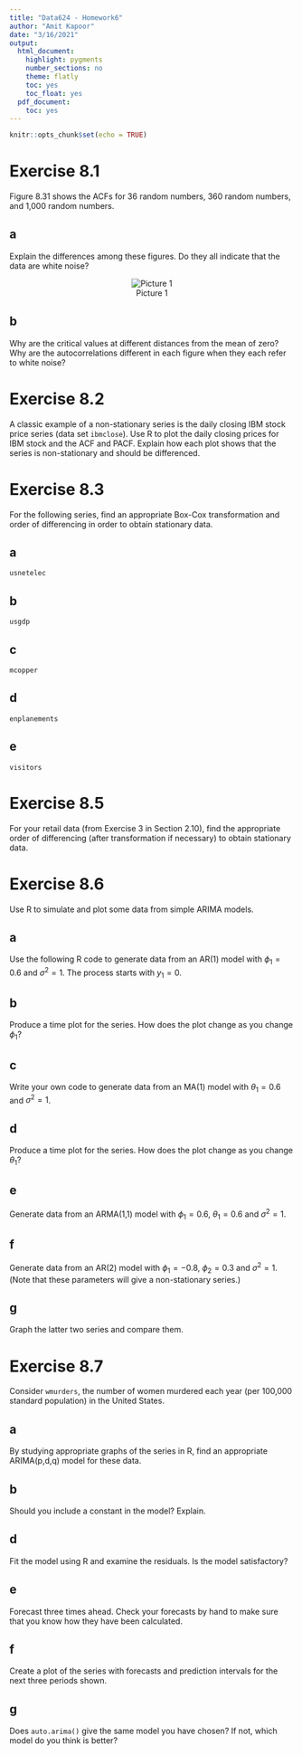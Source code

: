 ```yaml
---
title: "Data624 - Homework6"
author: "Amit Kapoor"
date: "3/16/2021"
output:
  html_document:
    highlight: pygments
    number_sections: no
    theme: flatly
    toc: yes
    toc_float: yes
  pdf_document:
    toc: yes
---
```



```r
knitr::opts_chunk$set(echo = TRUE)
```

# Exercise 8.1
Figure 8.31 shows the ACFs for 36 random numbers, 360 random numbers, and 1,000 random numbers.

## a
Explain the differences among these figures. Do they all indicate that the data are white noise?

<center>
![Picture 1](https://raw.githubusercontent.com/amit-kapoor/data624/master/HW6_1.png)
</center>




## b
Why are the critical values at different distances from the mean of zero? Why are the autocorrelations different in each figure when they each refer to white noise?


# Exercise 8.2
A classic example of a non-stationary series is the daily closing IBM stock price series (data set `ibmclose`). Use R to plot the daily closing prices for IBM stock and the ACF and PACF. Explain how each plot shows that the series is non-stationary and should be differenced.



# Exercise 8.3
For the following series, find an appropriate Box-Cox transformation and order of differencing in order to obtain stationary data.

## a
`usnetelec`


## b
`usgdp`

## c
`mcopper`

## d
`enplanements`

## e
`visitors`


# Exercise 8.5
For your retail data (from Exercise 3 in Section 2.10), find the appropriate order of differencing (after transformation if necessary) to obtain stationary data.


# Exercise 8.6
Use R to simulate and plot some data from simple ARIMA models.

## a
Use the following R code to generate data from an AR(1) model with $\phi_1 = 0.6$ and $\sigma^2 = 1$. The process starts with $y_1 = 0$.

## b
Produce a time plot for the series. How does the plot change as you change $\phi_1$?

## c
Write your own code to generate data from an MA(1) model with $\theta_1 = 0.6$ and $\sigma^2=1$.


## d
Produce a time plot for the series. How does the plot change as you change $\theta_1$?



## e
Generate data from an ARMA(1,1) model with $\phi_1=0.6$, $\theta_1=0.6$ and $\sigma^2=1$.



## f
Generate data from an AR(2) model with $\phi_1=-0.8$, $\phi_2=0.3$ and $\sigma^2=1$. (Note that these parameters will give a non-stationary series.)


## g
Graph the latter two series and compare them.



# Exercise 8.7
Consider `wmurders`, the number of women murdered each year (per 100,000 standard population) in the United States.

## a
By studying appropriate graphs of the series in R, find an appropriate ARIMA(p,d,q) model for these data.


## b
Should you include a constant in the model? Explain.

## d 
Fit the model using R and examine the residuals. Is the model satisfactory?


## e
Forecast three times ahead. Check your forecasts by hand to make sure that you know how they have been calculated.


## f
Create a plot of the series with forecasts and prediction intervals for the next three periods shown.


## g
Does `auto.arima()` give the same model you have chosen? If not, which model do you think is better?


























